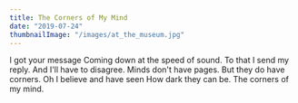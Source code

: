 ```yaml
---
title: The Corners of My Mind
date: "2019-07-24"
thumbnailImage: "/images/at_the_museum.jpg"
---
```


<Box>
  I got your message  
  Coming down at the speed of sound.   
  To that I send my reply.   
  And I'll have to disagree.   
  Minds don't have pages.   
  But they do have corners.   
  Oh I believe and have seen  
  How dark they can be.   
  The corners of my mind.   
</Box>